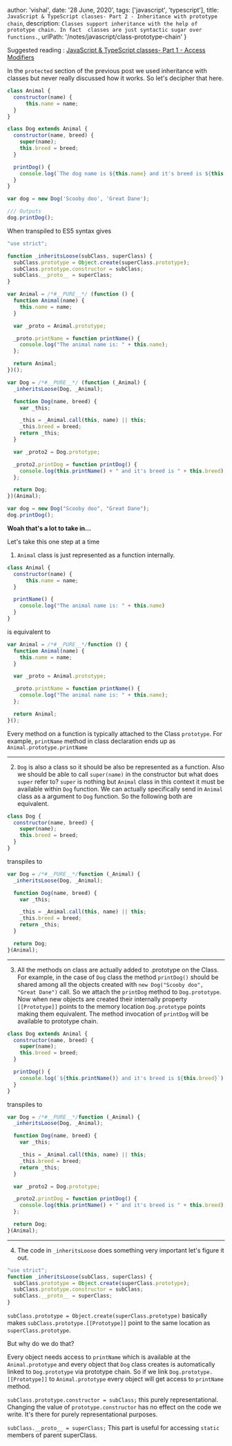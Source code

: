 
  author: 'vishal',
  date: '28 June, 2020',
  tags: ['javascript', 'typescript'],
  title: `JavaScript & TypeScript classes- Part 2 - Inheritance with prototype chain`,
  description: `Classes support inheritance with the help of prototype chain. In fact 
  classes are just syntactic sugar over functions.`,
  urlPath: '/notes/javascript/class-prototype-chain'
}

Suggested reading : [JavaScript & TypeScript classes- Part 1 - Access Modifiers](https://vishu.io/notes/javascript/class-access-modifiers)

In the `protected` section of the previous post we used inheritance with classes 
but never really discussed how it works. So let's decipher that here.

```js 
class Animal {
  constructor(name) {
      this.name = name;
  }
}

class Dog extends Animal {
  constructor(name, breed) {
    super(name);
    this.breed = breed;
  } 

  printDog() {
    console.log(`The dog name is ${this.name} and it's breed is ${this.breed}`)
  }
}

var dog = new Dog('Scooby doo', 'Great Dane');

/// Outputs
dog.printDog();
```
When transpiled to ES5 syntax gives

```js
"use strict";

function _inheritsLoose(subClass, superClass) {
  subClass.prototype = Object.create(superClass.prototype);
  subClass.prototype.constructor = subClass;
  subClass.__proto__ = superClass;
}

var Animal = /*#__PURE__*/ (function () {
  function Animal(name) {
    this.name = name;
  }

  var _proto = Animal.prototype;

  _proto.printName = function printName() {
    console.log("The animal name is: " + this.name);
  };

  return Animal;
})();

var Dog = /*#__PURE__*/ (function (_Animal) {
  _inheritsLoose(Dog, _Animal);

  function Dog(name, breed) {
    var _this;

    _this = _Animal.call(this, name) || this;
    _this.breed = breed;
    return _this;
  }

  var _proto2 = Dog.prototype;

  _proto2.printDog = function printDog() {
    console.log(this.printName() + " and it's breed is " + this.breed);
  };

  return Dog;
})(Animal);

var dog = new Dog("Scooby doo", "Great Dane");
dog.printDog();
```
**Woah that's a lot to take in...**

Let's take this one step at a time

1. `Animal` class is just represented as a function internally. 

```js
class Animal {
  constructor(name) {
      this.name = name;
  }

  printName() {
  	console.log("The animal name is: " + this.name)
  }
}
```
is equivalent to
```js
var Animal = /*#__PURE__*/function () {
  function Animal(name) {
    this.name = name;
  }

  var _proto = Animal.prototype;

  _proto.printName = function printName() {
    console.log("The animal name is: " + this.name);
  };

  return Animal;
}();
```

Every method on a function is typically attached to the Class `prototype`. For example,
`printName` method in class declaration ends up as `Animal.prototype.printName`

***

2. `Dog` is also a class so it should be also be represented as a function. Also 
we should be able to call `super(name)` in the constructor but what does `super`
refer to? `super` is nothing but `Animal` class in this context it must be available
within `Dog` function. We can actually specifically send in `Animal` class as a 
argument to `Dog` function. So the following both are equivalent.

```js
class Dog {
  constructor(name, breed) {
    super(name);
    this.breed = breed;
  } 
}
```

transpiles to 

```js
var Dog = /*#__PURE__*/function (_Animal) {
  _inheritsLoose(Dog, _Animal);

  function Dog(name, breed) {
    var _this;

    _this = _Animal.call(this, name) || this;
    _this.breed = breed;
    return _this;
  }

  return Dog;
}(Animal);
```

***

3. All the methods on class are actually added to .prototype on the Class. For example,
   in the case of `Dog` class the method `printDog()` should be shared among all the
   objects created with `new Dog("Scooby doo", "Great Dane")` call. So we attach the 
   `printDog` method to `Dog.prototype`. Now when new objects are created their internally
   property `[[Prototype]]` points to the memory location `Dog.prototype` points making
   them equivalent. The method invocation of `printDog` will be available to prototype chain.

```js
class Dog extends Animal {
  constructor(name, breed) {
    super(name);
    this.breed = breed;
  } 

  printDog() {
    console.log(`${this.printName()} and it's breed is ${this.breed}`)
  }
}
```

transpiles to 

```js
var Dog = /*#__PURE__*/function (_Animal) {
  _inheritsLoose(Dog, _Animal);

  function Dog(name, breed) {
    var _this;

    _this = _Animal.call(this, name) || this;
    _this.breed = breed;
    return _this;
  }

  var _proto2 = Dog.prototype;

  _proto2.printDog = function printDog() {
    console.log(this.printName() + " and it's breed is " + this.breed);
  };

  return Dog;
}(Animal);
```
***

4. The code in `_inheritsLoose` does something very important let's figure it out.

```js
"use strict";
function _inheritsLoose(subClass, superClass) {
  subClass.prototype = Object.create(superClass.prototype);
  subClass.prototype.constructor = subClass;
  subClass.__proto__ = superClass;
}
```

`subClass.prototype = Object.create(superClass.prototype)` basically makes
`subClass.prototype.[[Prototype]]` point to the same location as `superClass.prototype`.

But why do we do that? 

Every object needs access to `printName` which is available at the `Animal.prototype`
and every object that `Dog` class creates is automatically linked to `Dog.prototype`
via prototype chain. So if we link `Dog.prototype.[[Prototype]]` to `Animal.prototype` every object
will get access to `printName` method.

`subClass.prototype.constructor = subClass;` this purely representational. Changing the
value of `prototype.constructor` has no effect on the code we write. It's there for purely 
representational purposes.

`subClass.__proto__ = superClass;` This part is useful for accessing `static` members of 
parent superClass. 